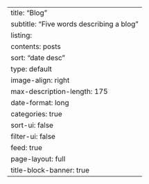 ---
title: "Blog"
subtitle: "Five words describing a blog"
listing:
  contents: posts
  sort: "date desc"
  type: default
  image-align: right
  max-description-length: 175
  date-format: long
  categories: true
  sort-ui: false
  filter-ui: false
  feed: true
page-layout: full
title-block-banner: true
---